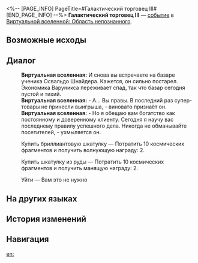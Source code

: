 <%-- [PAGE_INFO]
PageTitle=#Галактический торговец III#
[END_PAGE_INFO] --%>
{{Дополнить}}
{{ВВ Событие Инфобокс
|id                 = 11703
|Название           = 
|Изображение        = Событие ВВ Торговец.png
|Испытание_в_вв     = 
|Испытание_в_рое    = 
|Испытание_в_зиш    = 
|Испытание_в_рв     = 
|Испытание_в_облнеп = Неизвестно
|Требования         = 
|Пред               = 
|След               = 
|Упоминания         = 
|Порядок            = 080
|Порядок_рв         = 
}}
'''Галактический торговец III''' — [[Виртуальная вселенная/События|событие]] в [[Виртуальная вселенная: Область непознанного|Виртуальной вселенной: Область непознанного]].

==Возможные исходы==
{{Возможные исходы
|Выбор_1 = Купить бриллиантовую шкатулку
|Результат_1 = Потратить 10 космических фрагментов и получить волнующую награду: 2.

|Выбор_2 = Купить шкатулку из руды
|Результат_2 = Потратить 10 космических фрагментов и получить манящую награду: 2.

|Выбор_3 = Уйти
|Результат_3 = Вам это не нужно.
}}

==Диалог==
{{Диалог Начало}}
:'''Виртуальная вселенная:''' И снова вы встречаете на базаре ученика Освальдо Шнайдера. Кажется, он сильно постарел. Экономика Варуникса переживает спад, так что базар сегодня пустой и тихий.
:'''Виртуальная вселенная:''' - А... Вы правы. В последний раз супер-товары не принесли выигрыша, - виновато признаёт он.
:'''Виртуальная вселенная:''' - Но я обещаю вам богатство как постоянному и доверенному клиенту. Сегодня я научу вас последнему правилу успешного дела. Никогда не обманывайте посетителей, - ухмыляется он.
:{{Диалог|Звезда}} Купить бриллиантовую шкатулку &mdash; Потратить 10 космических фрагментов и получить волнующую награду: 2.
:{{Диалог|Звезда}} Купить шкатулку из руды &mdash; Потратить 10 космических фрагментов и получить манящую награду: 2.
:{{Диалог|Звезда}} Уйти &mdash; Вам это не нужно
{{Диалог Конец}}

==На других языках==
{{На других языках
|en   = Cosmic Altruist (III)
|zhs  = 银河好人（其三）
|zht  = 銀河好人（其三）
|ja   = {{Rubi|銀河|ぎんが}}のお{{Rubi|人|ひと}}よし（その3）
|ko   = 은하 호인 (3)
|es   = Altruismo galáctico (III)
|fr   = Altruiste intergalactique (III)
|ru   = Галактический торговец III
|th   = คนดีแห่งกาแล็กซี (3)
|vi   = Người Tốt Ngân Hà (3)
|de   = Galaktischer Altruist (Teil 3)
|id   = Orang Baik di Galaksi (Bag. 3)
|pt   = Altruísta Cósmico (III)
}}

==История изменений==
{{История изменений|null}}

==Навигация==
{{События ВВ Навбокс}}

[[en:]]
